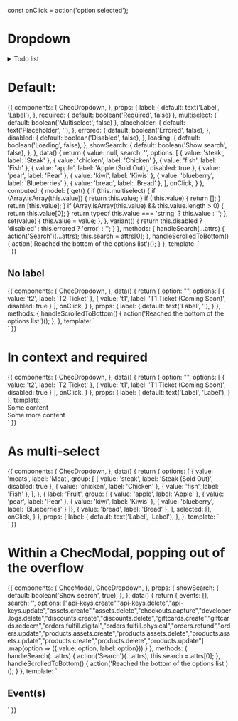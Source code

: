 const onClick = action('option selected');

<Meta title="Form fields/Dropdown" component={ChecDropdown} />

# Dropdown

<details>
<summary>
Todo list
</summary>

- Add a "Select All" option
- Implement keyboard navigation

</details>

<Props of={ChecDropdown} />

# Default:

<Preview>
  <Story name="Default">
    {{
      components: {
        ChecDropdown,
      },
      props: {
        label: {
          default: text('Label', 'Label'),
        },
        required: {
          default: boolean('Required', false)
        },
        multiselect: {
          default: boolean('Multiselect', false)
        },
        placeholder: {
          default: text('Placeholder', ''),
        },
        errored: {
          default: boolean('Errored', false),
        },
        disabled: {
          default: boolean('Disabled', false),
        },
        loading: {
          default: boolean('Loading', false),
        },
        showSearch: {
          default: boolean('Show search', false),
        },
      },
      data() {
        return {
          value: null,
          search: '',
          options: [
            { value: 'steak', label: 'Steak' },
            { value: 'chicken', label: 'Chicken' },
            { value: 'fish', label: 'Fish' },
            { value: 'apple', label: 'Apple (Sold Out)', disabled: true },
            { value: 'pear', label: 'Pear' },
            { value: 'kiwi', label: 'Kiwis' },
            { value: 'blueberry', label: 'Blueberries' },
            { value: 'bread', label: 'Bread' },
          ],
          onClick,
        }
      },
      computed: {
        model: {
          get() {
            if (this.multiselect) {
              if (Array.isArray(this.value)) {
                return this.value;
              }
              if (!this.value) {
                return [];
              }
              return [this.value];
            }
            if (Array.isArray(this.value) && this.value.length > 0) {
              return this.value[0];
            }
            return typeof this.value === 'string' ? this.value : '';
          },
          set(value) {
            this.value = value;
          },
        },
        variant() {
          return this.disabled ? 'disabled' : this.errored ? 'error' : '';
        }
      },
      methods: {
        handleSearch(...attrs) {
          action('Search')(...attrs);
          this.search = attrs[0];
        },
        handleScrolledToBottom() {
          action('Reached the bottom of the options list')();
        }
      },
      template: `
        <div class="p-16 flex justify-center w-full bg-gray-100">
          <ChecDropdown
            :label="label"
            :required="required"
            :multiselect="multiselect"
            :placeholder="placeholder"
            :variant="variant"
            :show-search="showSearch"
            :search-value="search"
            @search="handleSearch"
            :loading="loading"
            name="example-1"
            class="max-w-md"
            v-model="model"
            :options="options"
            @input="onClick"
            @scroll-to-bottom="handleScrolledToBottom"
          />
        </div>`
    }}
  </Story>
</Preview>

## No label

<Preview>
  <Story name="No label">
    {{
      components: {
        ChecDropdown,
      },
      data() {
        return {
          option: "",
          options: [
            { value: 't2', label: 'T2 Ticket' },
            { value: 't1', label: 'T1 Ticket (Coming Soon)', disabled: true }
          ],
          onClick,
        }
      },
      props: {
        label: {
          default: text('Label', ''),
        }
      },
      methods: {
        handleScrolledToBottom() {
          action('Reached the bottom of the options list')();
        },
      },
      template: `
        <div class="p-16 flex justify-center w-full bg-gray-100">
          <ChecDropdown
            :label="label"
            name="example-1"
            class="max-w-md"
            v-model="option"
            :options="options"
            @input="onClick"
            @scroll-to-bottom="handleScrolledToBottom"
            />
        </div>`
    }}
  </Story>
</Preview>

# In context and required

<Preview>
  <Story name="In context and required">
    {{
      components: {
        ChecDropdown,
      },
      data() {
        return {
          option: "",
          options: [
            { value: 't2', label: 'T2 Ticket' },
            { value: 't1', label: 'T1 Ticket (Coming Soon)', disabled: true }
          ],
          onClick,
        }
      },
      props: {
        label: {
          default: text('Label', 'Label'),
        }
      },
      template: `
        <div class="p-16 bg-gray-100 text-center">
          <div>Some content</div>
          <ChecDropdown
            name="example-3"
            :label="label"
            class="max-w-md mx-auto"
            v-model="option"
            :options="options"
            ChecOptionClass="text-left"
            :required="true"
            @input="onClick"
            />
            <div>Some more content</div>
        </div>`
    }}
  </Story>
</Preview>

# As multi-select

<Preview>
  <Story name="As multi-select">
    {{
      components: {
        ChecDropdown,
      },
      data() {
        return {
          options: [
            {
              value: 'meats',
              label: 'Meat',
              group: [
                { value: 'steak', label: 'Steak (Sold Out)', disabled: true },
                { value: 'chicken', label: 'Chicken' },
                { value: 'fish', label: 'Fish' },
              ],
            },
            { label: 'Fruit', group: [
              { value: 'apple', label: 'Apple' },
              { value: 'pear', label: 'Pear' },
              { value: 'kiwi', label: 'Kiwis' },
              { value: 'blueberry', label: 'Blueberries' }
            ]},
            { value: 'bread', label: 'Bread' },
          ],
          selected: [],
          onClick,
        }
      },
      props: {
        label: {
          default: text('Label', 'Label'),
        },
      },
      template: `
        <div class="my-8 p-16 bg-gray-100 text-center">
          <ChecDropdown
            name="example-4"
            class="max-w-md mx-auto"
            :label="label"
            v-model="selected"
            :options="options"
            :multiselect="true"
            ChecOptionClass="text-left"
            @input="onClick"
            />
        </div>`
    }}
  </Story>
</Preview>

# Within a ChecModal, popping out of the overflow

<Preview>
  <Story name="Within a ChecModal popping out of overflow">
    {{
      components: {
        ChecModal,
        ChecDropdown,
      },
      props: {
        showSearch: {
          default: boolean('Show search', true),
        },
      },
      data() {
        return {
          events: [],
          search: '',
          options:  ["api-keys.create","api-keys.delete","api-keys.update","assets.create","assets.delete","checkouts.capture","developer.logs.delete","discounts.create","discounts.delete","giftcards.create","giftcards.redeem","orders.fulfill.digital","orders.fulfill.physical","orders.refund","orders.update","products.assets.create","products.assets.delete","products.assets.update","products.create","products.delete","products.update"]
          .map(option => ({ value: option, label: option}))
        }
      },
      methods: {
        handleSearch(...attrs) {
          action('Search')(...attrs);
          this.search = attrs[0];
        },
        handleScrolledToBottom() {
          action('Reached the bottom of the options list')();
        }
      },
      template: `
          <ChecModal
            width="xl"
            class="w-full h-full relative"
            innerClass="bg-gray-100"
          >
            <div>
              <h2 class="mb-4">Event(s)</h2>
              <ChecDropdown
                v-model="events"
                name="example-dropdown"
                :options="options"
                :show-search="showSearch"
                :search-value="search"
                multiselect
                @search="handleSearch"
                @scroll-to-bottom="handleScrolledToBottom"
              />
            </div>
          </ChecModal>
      `
    }}
  </Story>
</Preview>
